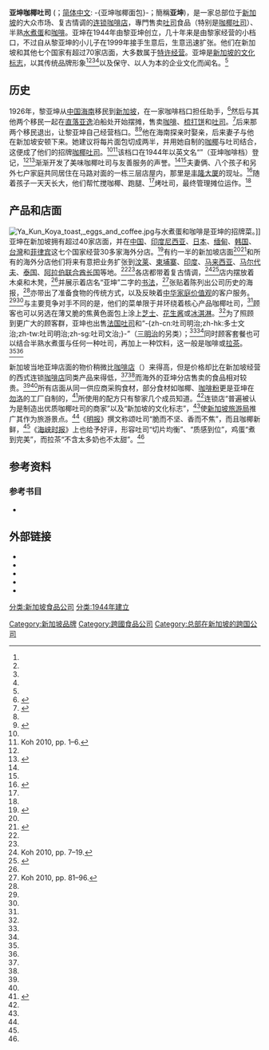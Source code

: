 {{noteTA
|G1=Places
}}
{{inappropriate tone|time=2014-07-17T18:47:27+00:00}}
{{copyedit|time=2014-07-14T16:45:20+00:00}}
{{noteTA
|1=zh-cn:吐司; zh-tw:吐司; zh-hk:多士;
}}
{{coord|1.3|103.8|type:country_dim:60km_region:SG|display=title}}
{{Infobox company
| name = Ya Kun Kaya Toast <br> 亚坤咖椰吐司
| logo = 
| type = [[私人公司|私人]]
|founder          = 黎亞坤
|area_served      = [[柬埔寨|柬埔寨]]、[[中國大陸|中國大陸]]、[[印尼|印尼]]、[[日本|日本]]、[[緬甸|緬甸]]、 [[新加坡|新加坡]]、[[南韓|南韓]]、[[台灣|台灣]]、[[菲律賓|菲律賓]]、[[阿拉伯联合酋长国|阿聯酋]]、[[馬來西亞|馬來西亞]]、[[香港|香港]]、[[澳門|澳門]]
| key_people = Adrin Loi (Executive chairman) <br> Algie Loi
| industry = [[飲食業|飲食業]]
| products = [[咖椰吐司|咖椰土司]]
| operating_income =
| net_income =
| num_employees = 300 (As of 2012)<ref name=AsiaOneYaKun>{{cite web|url=http://business.asiaone.com/sme-central/prime-movers/expansion-plans-brewing-ya-kun|title=Expansion plans a-brewing at Ya Kun|work=|publisher=Asia One|date=October 29, 2012|accessdate=February 22, 2014|last=|first=|archive-url=https://web.archive.org/web/20140302114639/http://business.asiaone.com/sme-central/prime-movers/expansion-plans-brewing-ya-kun|archive-date=2014-03-02|dead-url=yes}}</ref>
| parent =
| subsid =
| homepage = [http://www.yakun.com Official website]
| footnotes =
| caption = The logo of Ya Kun Kaya Toast contains [[Chinese_calligraphy|Chinese calligraphy]] of the company name.
| foundation =  [[新加坡|新加坡]][[直落亞逸|直落亞逸 Basin]]<br> {{start date and age|1944}})
| location = 237 Alexandra Road, [[Singapore|Singapore]]
}}
'''亚坤咖椰吐司''' ({{lang-en|Ya Kun Kaya Toast}}；[[简体中文|简体中文]]: -{亚坤咖椰面包}-；簡稱'''亚坤''')，是一家总部位于[[新加坡|新加坡]]的大众市场、复古情调的[[连锁店|连锁]][[咖啡店|咖啡店]]，專門售卖[[吐司|吐司]]食品（特别是[[咖椰吐司|咖椰吐司]]）、半熟[[水煮蛋|水煮蛋]]和[[咖啡|咖啡]]。亚坤在1944年由黎亚坤创立，几十年来是由黎家经营的小档口，不过自从黎亚坤的小儿子在1999年接手生意后，生意迅速扩张。他们在新加坡和其他七个国家有超过70家店面，大多数属于[[特许经营|特许经营]]。亚坤是[[新加坡文化|新加坡的文化标志]]，以其传统品牌形象<ref name="war"/><ref name="seas"/><ref name="brand"/><ref name="topplan"/>以及保守、以人为本的企业文化而闻名。<ref name="topmgmt"/>

==历史==
1926年，黎亚坤从[[中国|中国]][[海南省|海南]]移民到[[新加坡|新加坡]]，在一家咖啡档口担任助手，<ref name="sixty">{{cite news|author=谭蕾|title=60年烘焙出来的商誉|publisher=[[联合早报|联合早报]]|date=2003年6月29日}}</ref>然后与其他两个移民一起在[[直落亚逸|直落亚逸]]泊船处开始摆摊，售卖[[咖啡|咖啡]]、[[梳打饼|梳打饼]]和[[吐司|吐司]]。<ref name="war">{{cite news|last=Teo|first=Pau Lin|title=Kaya war spreads|publisher=[[海峡时报|海峡时报]]|date=2003年8月17日|language=en}}</ref>后来那两个移民退出，让黎亚坤自己经营档口。<ref name="sixty"/><ref name="town">{{cite news|title=Toast of the town|publisher=[[商业时报_(新加坡)|商业时报]]|date=2003年6月24日|language=en}}</ref>他在海南探亲时娶亲，后来妻子与他在新加坡安顿下来。她建议将每片面包切成两半，并用她自制的[[咖椰|咖椰]]与吐司结合，这便成了他们的招牌[[咖椰吐司|咖椰吐司]]。<ref name="sixty"/><ref name="tophist">Koh 2010, pp. 1–6.</ref>该档口在1944年以英文名“{{lang|en|Ya Kun Coffeestall}}”（亚坤咖啡档）登记，<ref name="war"/><ref name="sweet">{{cite news|last=Tan|first=Yi Hui|title=Toast to sweet success|publisher=海峡时报|date=2009年3月9日|language=en}}</ref>渐渐开发了美味咖椰吐司与友善服务的声誉。<ref name="sixty"/><ref name="tophist"/>夫妻俩、八个孩子和另外七户家庭共同居住在马路对面的一栋三层店屋内，那里是[[丰隆大厦|丰隆大厦]]的现址。<ref name="charm">{{cite news|title=Ya Kun wants to keep the old charm|publisher=商业时报|date=2002年7月5日|language=en}}</ref>随着孩子一天天长大，他们帮忙搅咖椰、跑腿、<ref name="sweet"/>烤吐司，最终管理摊位运作。<ref name="sixty"/>

==产品和店面==
[[File:Ya_Kun_Koya_toast,_eggs_and_coffee.jpg|thumb]]与水煮蛋和咖啡是亚坤的招牌菜。]]
亚坤在新加坡拥有超过40家店面，并在[[中华人民共和国|中国]]、[[印度尼西亚|印度尼西亚]]、[[日本|日本]]、[[缅甸|缅甸]]、[[韩国|韩国]]、[[台灣|台灣]]和[[菲律宾|菲律宾]]这七个国家经营30多家海外分店。<ref name="family">{{cite web|url=http://www.yakun.com/singapore.aspx|title=The Ya Kun Family|trans_title=亚坤大家庭|publisher=亚坤|accessdate=2014年7月12日|deadurl=yes|archiveurl=https://web.archive.org/web/20140223164304/http://www.yakun.com/singapore.aspx|archivedate=2014年2月23日}}</ref>有约一半的新加坡店面<ref name="seas"/><ref name="brand">{{cite news|last=徐|first=伏钢|title=品牌就是对客户的承诺|publisher=联合早报|date=2009年5月14日}}</ref>和所有的海外分店他们将来有意把业务扩张到[[汶莱|汶莱]]、[[柬埔寨|柬埔寨]]、[[印度|印度]]、[[马来西亚|马来西亚]]、[[马尔代夫|马尔代夫]]、[[泰国|泰国]]、[[阿拉伯联合酋长国|阿拉伯联合酋长国]]等地。<ref name="family"/><ref name="seas"/>各店都带着复古情调，<ref name="topplan">Koh 2010, pp. 7–19.</ref><ref name="heart">{{cite news|last=陈|first=俊伟|title=咖椰吐司有心|publisher=[[明报|明报]]|date=2008年9月18日}}</ref>店内摆放着木桌和木凳，<ref name="topplan"/>并展示着店名“亚坤”二字的[[中国书法|书法]]，<ref name="topmgmt">Koh 2010, pp. 81–96.</ref>张贴着陈列出公司历史的海报，<ref name="charm"/>亦带出了准备食物的传统方式，以及反映着[[孝|中华家庭价值观]]的客户服务。<ref name="topplan"/><ref name="heart"/>与主要竞争对手不同的是，他们的菜单限于并环绕着核心产品咖椰吐司，<ref name="topplan"/>顾客也可以另选在薄又脆的焦黄色面包上涂上[[芝士|芝士]]、[[花生酱|花生酱]]或[[冰淇淋|冰淇淋]]。<ref name="charm"/>为了照顾到更广大的顾客群，亚坤也出售[[法国吐司|法国吐司]]和“-{zh-cn:吐司明治;zh-hk:多士文治;zh-tw:吐司明治;zh-sg:吐司文治;}-”（[[三明治|三明治]]的另类）；<ref name="brand"/><ref name="topplan"/>同时顾客套餐也可以结合半熟水煮蛋与任何一种吐司，再加上一种饮料，这一般是咖啡或[[拉茶|拉茶]]。<ref name="charm"/><ref name="brand"/>

新加坡当地亚坤店面的物价稍微比[[邻里咖啡店|咖啡店]]（{{lang|en|Kopitiam}}）来得高，但是价格却比在新加坡经营的西式连锁[[咖啡店|咖啡店]]同类产品来得低，<ref name="brand"/><ref name="topplan"/>而海外的亚坤分店售卖的食品相对较贵。<ref name="expand"/><ref name="brand"/>所有店面从同一供应商采购食材，部分食材如咖椰、[[即溶咖啡|咖啡粉]]更是亚坤在[[勿洛|勿洛]]的工厂自制的，<ref name="t2t">{{cite news|first=Sandra|last=Leong|title=Toast to toast|publisher=海峡时报|date=2006年4月16日|language=en}}</ref>所使用的配方只有黎家几个成员知道。<ref name="sweet"/>连锁店“普遍被认为是制造出优质咖椰吐司的商家”以及“新加坡的文化标志”，<ref name="expand"/>使[[新加坡旅游局|新加坡旅游局]]推广其作为旅游景点。<ref name="topplan"/>《[[明报|明报]]》撰文称颂吐司“脆而不坚、香而不焦”，而且咖椰新鲜，<ref name="heart"/>《[[海峡时报|海峡时报]]》上也给予好评，形容吐司“切片均衡”、“质感到位”，鸡蛋“煮到完美”，而拉茶“不含太多奶也不太甜”。<ref name="t2t"/>

==参考资料==
{{reflist|refs=
<ref name="expand">Low Shi Ping, "A toast to expansion in Asean", ''The Edge Singapore'', 3 December 2007.</ref>
<ref name="seas">{{cite news|last=胡|first=渊文|title=品牌助企业打开海内外市场|publisher=联合早报|date=2010年8月10日}}</ref>
}}

===参考书目===
*{{cite book|title=The Top Toast: Ya Kun and the Singapore Breakfast Tradition|first=William|last=Koh|year=2010|publisher=Cengage Learning Asia|isbn=9814281654}}
==外部链接==
* {{official website|http://www.yakun.com}}
* {{Facebook|yakunkayatoastsg|亚坤新加坡}}
* {{Facebook|YaKunThailand|亚坤泰國}}
* {{Facebook|108743210807519|亚坤香港}}
* {{Facebook|YaKunMacau|亚坤澳門}}

[[分类:新加坡食品公司|分类:新加坡食品公司]]
[[分类:1944年建立|分类:1944年建立]]
[[Category:新加坡品牌|Category:新加坡品牌]]
[[Category:跨國食品公司|Category:跨國食品公司]]
[[Category:总部在新加坡的跨国公司|Category:总部在新加坡的跨国公司]]